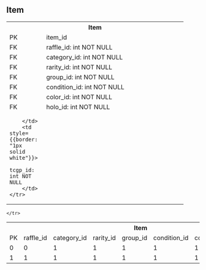 ## Item
<div style={{padding:"10px"}}>
<table style={{border: "1px solid white"}}>
    <tr>
        <th colspan="2" style={{colspan: "2",border: "2px solid white"}}>
            Item
        </th>
    </tr>    
    <tr>
        <td width="80" style={{border: "2px solid white"}}>
            PK
        </td>
        <td width="350" style={{border: "2px solid white"}}>
            item_id
        </td>
    </tr>
    <tr style={{border: "1px solid white"}}>
        <td style={{border: "1px solid white"}}>
            FK
        </td>
        <td style={{border: "1px solid white"}}>
            raffle_id: int NOT NULL
        </td>
    </tr>
    <tr style={{border: "1px solid white"}}>
        <td style={{border: "1px solid white"}}>
            FK
        </td>
        <td style={{border: "1px solid white"}}>
            category_id: int NOT NULL
        </td>
    </tr>
        <tr style={{border: "1px solid white"}}>
        <td style={{border: "1px solid white"}}>
            FK
        </td>
        <td style={{border: "1px solid white"}}>
            rarity_id: int NOT NULL
        </td>
    </tr>
        <tr style={{border: "1px solid white"}}>
        <td style={{border: "1px solid white"}}>
            FK
        </td>
        <td style={{border: "1px solid white"}}>
           group_id: int NOT NULL
        </td>
    </tr>
        <tr style={{border: "1px solid white"}}>
        <td style={{border: "1px solid white"}}>
            FK
        </td>
        <td style={{border: "1px solid white"}}>
            condition_id: int NOT NULL
        </td>
    </tr>
            <tr style={{border: "1px solid white"}}>
        <td style={{border: "1px solid white"}}>
            FK
        </td>
        <td style={{border: "1px solid white"}}>
            color_id: int NOT NULL
        </td>
    </tr>
                <tr style={{border: "1px solid white"}}>
        <td style={{border: "1px solid white"}}>
            FK
        </td>
        <td style={{border: "1px solid white"}}>
            holo_id: int NOT NULL
        </td>
    </tr>
                    <tr style={{border: "1px solid white"}}>
        <td style={{border: "1px solid white"}}>
            
        </td>
        <td style={{border: "1px solid white"}}>
            tcgp_id: int NOT NULL
        </td>
    </tr>
    
    
</table>
</div>
<div style={{padding:"10px"}}>

<table style={{border: "1px solid white"}}>
    <tr>
        <th colspan="9" style={{colspan: "2",border: "2px solid white"}}>
            Item
        </th>
    </tr>    
    <tr>
        <td width="80" style={{border: "2px solid white"}}>
            PK
        </td>
        <td width="350" style={{border: "2px solid white"}}>
            raffle_id
        </td>
                <td width="350" style={{border: "2px solid white"}}>
            category_id
        </td>
                <td width="350" style={{border: "2px solid white"}}>
            rarity_id
                    </td>
                            <td width="350" style={{border: "2px solid white"}}>
            group_id
        </td>
                <td width="350" style={{border: "2px solid white"}}>
            condition_id
        </td>
                <td width="350" style={{border: "2px solid white"}}>
            color_id
        </td>
                <td width="350" style={{border: "2px solid white"}}>
            holo_id
        </td>
                <td width="350" style={{border: "2px solid white"}}>
            tcgp_id
        </td>
    </tr>
    <tr style={{border: "1px solid white"}}>
        <td style={{border: "1px solid white"}}>
            0
        </td>
        <td style={{border: "1px solid white"}}>
            0
        </td>
                <td style={{border: "1px solid white"}}>
            1
        </td>
        <td style={{border: "1px solid white"}}>
            1
        </td>
                <td style={{border: "1px solid white"}}>
            1
        </td>
                <td style={{border: "1px solid white"}}>
            1
        </td>
                        <td style={{border: "1px solid white"}}>
            1
        </td>
                        <td style={{border: "1px solid white"}}>
            1
        </td>
                        <td style={{border: "1px solid white"}}>
            1
        </td>
    </tr>
    <tr style={{border: "1px solid white"}}>
        <td style={{border: "1px solid white"}}>
            1
        </td>
        <td style={{border: "1px solid white"}}>
            1
        </td>
                <td style={{border: "1px solid white"}}>
            1
        </td>
        <td style={{border: "1px solid white"}}>
            1
        </td>
                <td style={{border: "1px solid white"}}>
            1
        </td>
                <td style={{border: "1px solid white"}}>
            1
        </td>
                        <td style={{border: "1px solid white"}}>
            1
        </td>
                        <td style={{border: "1px solid white"}}>
            1
        </td>
                        <td style={{border: "1px solid white"}}>
            1
        </td>
        
    </tr>
</table>
</div>
